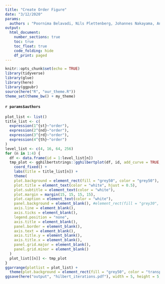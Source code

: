```yaml
---
title: "Create Order Figure"
date: "3/12/2020"
params: 
  authors : "Poornima Belavadi, Nils Plettenberg, Johannes Nakayama, André Calero Valdez"
output: 
  html_document:
    number_sections: true
    toc: true
    toc_float: true
    code_folding: hide
    df_print: paged
---
```


```r
knitr::opts_chunk$set(echo = TRUE)
library(tidyverse)
library(glue)
library(here)
library(ggpubr)
source(here("R", "our_theme.R"))
theme_set(theme_bw() + my_theme)
```

#### `r params$authors` {-}

```r
plot_list <- list()
title_list <- c(
  expression(1^{st}~"order"),
  expression(2^{nd}~"order"),
  expression(3^{rd}~"order"),
  expression(4^{th}~"order")
)
level_list <- c(4, 16, 64, 256)
for (n in 1:4) {
  df <- data.frame(id = 1:level_list[n])
  tmp_plot <- gghilbertstrings::gghilbertplot(df, id, add_curve = TRUE, alpha = 0, curve_color = "white") +
    coord_fixed() +
    labs(title = title_list[n]) +
    theme(
    plot.background = element_rect(fill = "grey50", color = "grey50"),
    plot.title = element_text(color = "white", hjust = 0.5),
    plot.subtitle = element_text(color = "white"),
    plot.margin = margin(15, 15, 15, 15),
    plot.caption = element_text(color = "white"),
    panel.background = element_blank(), #element_rect(fill = "grey30", color = "grey50"),
    axis.line = element_blank(),
    axis.ticks = element_blank(),
    legend.position = "none",
    axis.title = element_blank(),
    panel.border = element_blank(),
    axis.text = element_blank(),
    axis.title.y = element_blank(),
    axis.title.x = element_blank(),
    panel.grid.major = element_blank(),
    panel.grid.minor = element_blank()
  )  
  plot_list[[n]] <- tmp_plot
}
ggarrange(plotlist = plot_list) +
  theme(plot.background = element_rect(fill = "grey50", color = "transparent"))
ggsave(here("output", "hilbert_iterations.pdf"), width = 5, height = 5, dpi = 500)
```


